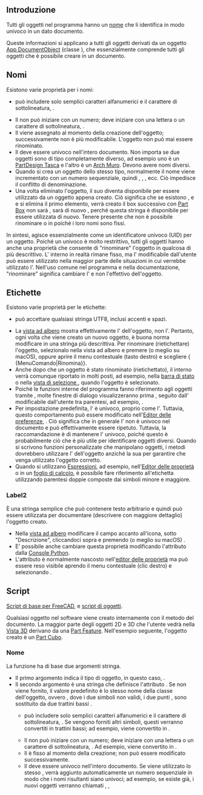 <languages/>

<span id="Introduction"></span>
==Introduzione==

{{TOCright}}

Tutti gli oggetti nel programma hanno un [[Object_name/it|nome]] che li identifica in modo univoco in un dato documento.

Queste informazioni si applicano a tutti gli oggetti derivati da un oggetto [[App_DocumentObject/it|App DocumentObject]] (classe {{incode|App::DocumentObject}}), che essenzialmente comprende tutti gli oggetti che è possibile creare in un documento.

<span id="Names"></span>
== Nomi ==

Esistono varie proprietà per i nomi:
* {{incode|Name}} può includere solo semplici caratteri alfanumerici e il carattere di sottolineatura, {{incode|[_0-9a-zA-Z]}}.
* Il {{incode|Name}} non può iniziare con un numero; deve iniziare con una lettera o un carattere di sottolineatura, {{incode|[_a-zA-Z]}}.
* Il {{incode|Name}} viene assegnato al momento della creazione dell'oggetto; successivamente non è più modificabile. L'oggetto non può mai essere rinominato.
* Il {{incode|Name}} deve essere univoco nell'intero documento. Non importa se due oggetti sono di tipo completamente diverso, ad esempio uno è un [[PartDesign_Pocket/it|PartDesign Tasca]] e l'altro è un [[Arch_Wall/it|Arch Muro]]. Devono avere nomi diversi.
* Quando si crea un oggetto dello stesso tipo, normalmente il nome viene incrementato con un numero sequenziale, quindi {{incode|Box}}, {{incode|Box001}}, {{incode|Box002}}, ecc. Ciò impedisce il conflitto di denominazione.
* Una volta eliminato l'oggetto, il suo {{incode|Name}} diventa disponibile per essere utilizzato da un oggetto appena creato. Ciò significa che se esistono {{incode|Box}}, {{incode|Box001}} e {{incode|Box002}} e si elimina il primo elemento, verrà creato il box successivo con [[Part_Box/it|Part Box]] non sarà {{incode|Box003}}, sarà di nuovo {{incode|Box}}, perché questa stringa è disponibile per essere utilizzata di nuovo. Tenere presente che non è possibile rinominare {{incode|Box001}} o {{incode|Box002}} in {{incode|Box}} poiché i loro nomi sono fissi.

In sintesi, {{incode|Name}} agisce essenzialmente come un identificatore univoco (UID) per un oggetto. Poiché un {{incode|Name}} univoco è molto restrittivo, tutti gli oggetti hanno anche una proprietà {{incode|Label}} che consente di "rinominare" l'oggetto in qualcosa di più descrittivo. L'{{incode|Name}} interno in realtà rimane fisso, ma l'{{incode|Label}} modificabile dall'utente può essere utilizzato nella maggior parte delle situazioni in cui verrebbe utilizzato l'{{incode|Name}}. Nell'uso comune nel programma e nella documentazione, "rinominare" significa cambiare l'{{incode|Label}} e non l'effettivo {{incode|Name}} dell'oggetto.

<span id="Labels"></span>
==Etichette==

Esistono varie proprietà per le etichette:
* {{incode|Label}} può accettare qualsiasi stringa UTF8, inclusi accenti e spazi.
* La [[tree_view/it|vista ad albero]] mostra effettivamente l'{{incode|Label}} dell'oggetto, non l'{{incode|Name}}. Pertanto, ogni volta che viene creato un nuovo oggetto, è buona norma modificare {{incode|Label}} in una stringa più descrittiva. Per rinominare (rietichettare) l'oggetto, selezionalo nella vista ad albero e premere {{KEY|F2}} (o meglio {{KEY|Invio}} su macOS), oppure aprire il menu contestuale (tasto destro) e scegliere { {MenuComando|Rinomina}}.
* Anche dopo che un oggetto è stato rinominato (rietichettato), il {{incode|Name}} interno verrà comunque riportato in molti posti, ad esempio, nella [[Status_bar/it|barra di stato]] o nella [[Selection_view/it|vista di selezione ]], quando l'oggetto è selezionato.
* Poiché le funzioni interne del programma fanno riferimento agli oggetti tramite {{incode|Name}}, molte finestre di dialogo visualizzeranno prima {{incode|Name}}, seguito dall'{{incode|Label}} modificabile dall'utente tra parentesi, ad esempio, {{incode|Box (Pezzo estruso)}}.
* Per impostazione predefinita, l'{{incode|Label}} è univoco, proprio come l'{{incode|Name}}. Tuttavia, questo comportamento può essere modificato nell'[[Preferences_Editor/it|Editor delle preferenze]], {{MenuCommand|Modifica → Preferenze → Generale → Documento → Consenti etichette oggetto duplicate in un documento}}. Ciò significa che in generale l'{{incode|Label}} non è univoco nel documento e può effettivamente essere ripetuto. Tuttavia, la raccomandazione è di mantenere l'{{incode|Label}} univoco, poiché questo è probabilmente ciò che è più utile per identificare oggetti diversi. Quando si scrivono funzioni personalizzate che manipolano oggetti, i metodi dovrebbero utilizzare l'{{incode|Name}} dell'oggetto anziché la sua {{incode|Label}} per garantire che venga utilizzato l'oggetto corretto.
* Quando si utilizzano [[Expressions/it|Espressioni]], ad esempio, nell'[[Property_editor/it|Editor delle proprietà]] o in un [[Spreadsheet/it|foglio di calcolo]], è possibile fare riferimento all'etichetta utilizzando parentesi doppie composte dai simboli minore e maggiore.

{{Code|code=
<<Custom Label With Spaces>>.Height
<<Label may use UTF8 characters>>.Width
}}

=== Label2 ===

È una stringa semplice che può contenere testo arbitrario e quindi può essere utilizzata per documentare (descrivere con maggiore dettaglio) l'oggetto creato.
* Nella [[Tree_view/it|vista ad albero]] modificare il campo accanto all'icona, sotto "Descrizione", cliccandoci sopra e premendo {{KEY|F2}} (o meglio {{KEY|Invio}} su macOS) .
* E' possibile anche cambiare questa proprietà modificando l'attributo {{incode|Label2}} dalla [[Python_console/it|Console Python]].
* L'attributo {{PropertyData|Label2}} è normalmente nascosto nell'[[Property_editor/it|editor delle proprietà]] ma può essere reso visibile aprendo il menu contestuale (clic destro) e selezionando {{MenuCommand|Mostra nascoste}}.

<span id="Scripting"></span>
==Script==

{{Emphasis|Vedere anche:}} [[FreeCAD_Scripting_Basics/it|Script di base per FreeCAD]], e [[Scripted_objects/it|script di oggetti]].

Qualsiasi oggetto nel software viene creato internamente con il metodo {{incode|addObject()}} del documento. La maggior parte degli oggetti 2D e 3D che l'utente vedrà nella [[3D_view/it|Vista 3D]] derivano da una [[Part_Feature/it|Part Feature]]. Nell'esempio seguente, l'oggetto creato è un [[Part_Box/it|Part Cubo]].

{{Code|code=
import FreeCAD as App

doc = App.newDocument()
obj = doc.addObject("Part::Box", "Name")
obj.Label = "Custom label"
}}

<span id="Name"></span>
=== Nome ===

La funzione {{incode|addObject}} ha di base due argomenti stringa.

* Il primo argomento indica il tipo di oggetto, in questo caso, {{incode|"Part::Box"}}.
* Il secondo argomento è una stringa che definisce l'attributo {{incode|Name}}. Se non viene fornito, il valore predefinito è lo stesso nome della classe dell'oggetto, ovvero {{incode|"Part__Box"}}, dove i due simboli non validi, i due punti {{incode|::}}, sono sostituito da due trattini bassi {{incode|__}}.
** {{incode|Name}} può includere solo semplici caratteri alfanumerici e il carattere di sottolineatura, {{incode|[_0-9a-zA-Z]}}. Se vengono forniti altri simboli, questi verranno convertiti in trattini bassi; ad esempio, {{incode|"A+B:C*"}} viene convertito in {{incode|"A_B_C_"}}.
** Il {{incode|Name}} non può iniziare con un numero; deve iniziare con una lettera o un carattere di sottolineatura, {{incode|[_a-zA-Z]}}. Ad esempio, {{incode|"123ABC"}} viene convertito in {{incode|"_23ABC"}}.
** Il {{incode|Name}} è fisso al momento della creazione; non può essere modificato successivamente.
** Il {{incode|Nome}} deve essere univoco nell'intero documento. Se viene utilizzato lo stesso {{incode|"Name"}}, verrà aggiunto automaticamente un numero sequenziale in modo che i nomi risultanti siano univoci; ad esempio, se {{incode|"Name"}} esiste già, i nuovi oggetti verranno chiamati {{incode|"Name001"}}, {{incode|"Name002"}}, {{incode|"Name003"} }, ecc.

<span id="Label"></span>
===Etichetta===

L'{{incode|Label}} è una proprietà dell'oggetto creato e può essere modificata in un testo più significativo.
* Al momento della creazione dell'oggetto, l'{{incode|Label}} è uguale all'{{incode|Name}}.
* Tuttavia, a differenza di {{incode|Name}}, {{incode|Label}} può accettare qualsiasi stringa UTF8, inclusi accenti e spazi.
* L'{{incode|Label}} può essere modificato in qualsiasi momento semplicemente assegnando la stringa desiderata, <code>obj.Label = "Nuova etichetta"</code>

<span id="Getting_an_object_by_Name_or_Label"></span>
=== Ottenere un oggetto per Name o Label ===

Tutti gli oggetti in un documento sono attributi di dati dell'oggetto [[App_DocumentObject/it|Document]] corrispondente. Il nome dell'attributo corrisponde al {{incode|Name}} interno dell'oggetto.

{{Code|code=
import FreeCAD as App

obj1 = App.ActiveDocument.Box
obj2 = App.ActiveDocument.Box001
obj3 = App.ActiveDocument.Box002
}}

Ciò equivale a utilizzare il metodo {{incode|getObject}} del Document.
{{Code|code=
import FreeCAD as App

obj1 = App.ActiveDocument.getObject('Box')
obj2 = App.ActiveDocument.getObject('Box001')
obj3 = App.ActiveDocument.getObject('Box002')
}}

Tuttavia, è anche possibile ottenere l'oggetto tramite il più descrittivo {{incode|Label}}.
{{Code|code=
import FreeCAD as App

obj1 = App.ActiveDocument.getObjectsByLabel("Concrete wall")[0]
obj2 = App.ActiveDocument.getObjectsByLabel("Custom parallelepiped")[0]
obj3 = App.ActiveDocument.getObjectsByLabel("Some special name for this cube__002")[0]
}}

Dato che {{incode|Label}} in generale non è univoco, il metodo {{incode|getObjectsByLabel}} restituisce un elenco con tutti gli oggetti trovati con quella {{incode|Label}}. Tuttavia, se l'{{incode|Label}} è univoco nel documento, allora il primo elemento dell'elenco dovrebbe essere l'oggetto desiderato.

{{Userdocnavi{{#translation:}}}}